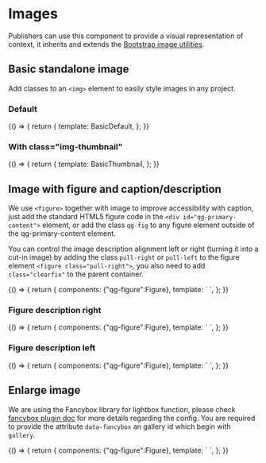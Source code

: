 

<Meta title="Components/UI/ImageVue" />

# Images

Publishers can use this component to provide a visual representation of context, it inherits and extends the [Bootstrap image utilities](https://getbootstrap.com/docs/3.4/css/#images).

## Basic standalone image

Add classes to an `<img>` element to easily style images in any project.

### Default

<Canvas withSource="open">
  <Story name="BasicDefault">
    {() => {
      return {
        template: BasicDefault,
      };
    }}
  </Story>
</Canvas>

### With class="img-thumbnail"

<Canvas withSource="open">
  <Story name="BasicThumbnail">
    {() => {
      return {
        template: BasicThumbnail,
      };
    }}
  </Story>
</Canvas>

## Image with figure and caption/description

We use `<figure>` together with image to improve accessibility with caption, just add the standard HTML5 figure code in the `<div id="qg-primary-content">` element, or add the class `qg-fig` to any figure element outside of the qg-primary-content element.

You can control the image description alignment left or right (turning it into a cut-in image) by adding the class `pull-right` or `pull-left` to the figure element `<figure class="pull-right">`, 
you also need to add `class="clearfix"` to the parent container.

<Canvas withSource="open">
  <Story name="FigureDefault">
    {() => {
      return {
        components: {"qg-figure":Figure},
        template: `
          <qg-figure 
            src="https://via.placeholder.com/300.png/ccc/ccc" 
            alt="image_description"
            caption="Caption text here"
            credits="Figure credits here"
            description="Lorem ipsum dolor sit amet, consectetur adipiscing elit, sed do eiusmod tempor incididunt ut labore
et dolore magna aliqua."
          />
        `,
      };
    }}
  </Story>
</Canvas>

### Figure description right

<Canvas withSource="open">
  <Story name="FigureDescriptionRight">
    {() => {
      return {
        components: {"qg-figure":Figure},
        template: `
          <qg-figure 
            src="https://via.placeholder.com/300.png/ccc/ccc" 
            alt="image_description"
            caption="Caption text here"
            credits="Figure credits here"
            description="Lorem ipsum dolor sit amet, consectetur adipiscing elit, sed do eiusmod tempor incididunt ut labore
et dolore magna aliqua."
            imgAlign="right"
          />
        `,
      };
    }}
  </Story>
</Canvas>

### Figure description left

<Canvas withSource="open">
  <Story name="FigureDescriptionLeft">
    {() => {
      return {
        components: {"qg-figure":Figure},
        template: `
          <qg-figure 
            src="https://via.placeholder.com/300.png/ccc/ccc" 
            alt="image_description"
            caption="Caption text here"
            credits="Figure credits here"
            description="Lorem ipsum dolor sit amet, consectetur adipiscing elit, sed do eiusmod tempor incididunt ut labore
et dolore magna aliqua."
            imgAlign="left"
          />
        `,
      };
    }}
  </Story>
</Canvas>

## Enlarge image

We are using the Fancybox library for lightbox function, please check [fancybox plugin doc](http://fancyapps.com/fancybox/) for more details regarding the config.
You are required to provide the attribute `data-fancybox` an gallery id which begin with `gallery`.

<Canvas withSource="open">
  <Story name="Enlarge">
    {() => {
      return {
        components: {"qg-figure":Figure},
        template: `
          <qg-figure 
            src="https://picsum.photos/id/237/500/200" 
            alt="image_description"
            caption="Caption text here"
            credits="Figure credits here"
            imgAlign="left"
            enlargeSrc="https://picsum.photos/id/237/1200/700"
            fancyboxId="gallery_id"
          />
        `,
      };
    }}
  </Story>
</Canvas>
